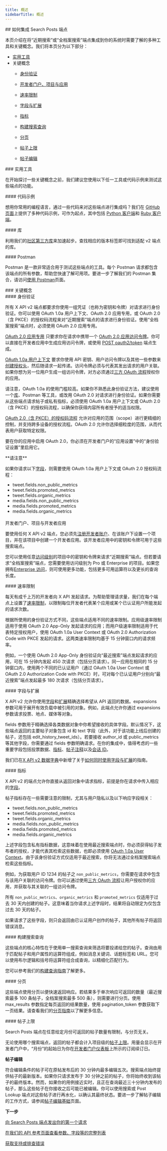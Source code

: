 ```yaml
---
title: 概述
sidebarTitle: 概述
---
```


<div id="how-to-integrate-with-the-search-posts-endpoints">
  ## 如何集成 Search Posts 端点
</div>

本页介绍在将“近期搜索”或“全档案搜索”端点集成到你的系统时需要了解的多种工具和关键概念。我们将本页分为以下部分：

- [实用工具](#helpful-tools)
- 关键概念
  - [身份验证](#authentication)

  - [开发者门户、项目与应用](#developer-portal)

  - [速率限制](#rate-limits)

  - [字段与扩展](#fields-expansions)

  - [指标](#metrics)

  - [构建搜索查询](#queries)

  - [分页](#pagination)

  - [帖子上限](#tweet-caps) 

  - [帖子编辑](#tweet-edits) 

<div id="helpful-tools">
  ### 实用工具
</div>

在开始探讨一些关键概念之前，我们建议您使用以下任一工具或代码示例来测试这些端点的功能。

<div id="code-samples">
  #### 代码示例
</div>

想用你常用的编程语言，通过一些代码来对这些端点进行集成吗？我们在 [GitHub 页面](https://github.com/xdevplatform/Twitter-API-v2-sample-code)上提供了多种代码示例，可作为起点，其中包括 [Python 客户端](https://github.com/xdevplatform/search-tweets-python)和 [Ruby 客户端](https://github.com/xdevplatform/search-tweets-ruby)。

<div id="libraries">
  #### 库
</div>

利用我们的[社区第三方库](/zh/x-api/tools-and-libraries/overview)来加速起步。查找相应的版本标签即可找到适配 v2 端点的库。

<div id="postman">
  #### Postman
</div>

Postman 是一款非常适合用于测试这些端点的工具。每个 Postman 请求都包含该端点的所有参数，帮助您快速了解可用项。要进一步了解我们的 Postman 集合，请访问[使用 Postman](/zh/tutorials/postman-getting-started)页面。
 

<div id="key-concepts">
  ### 关键概念
</div>

<div id="authentication">
  #### 身份验证
</div>

所有 X API v2 端点都要求你使用一组凭证（也称为密钥和令牌）对请求进行身份验证。你可以使用 OAuth 1.0a 用户上下文、OAuth 2.0 应用专用，或 OAuth 2.0（含 PKCE）的授权码流程来对“近期搜索”端点的请求进行身份验证。使用“全档案搜索”端点时，必须使用 OAuth 2.0 应用专用。

[OAuth 2.0 应用专用](/zh/resources/fundamentals/authentication#oauth-2-0-authorization-code-flow-with-pkce-3) 只要求你在请求中携带一个 [OAuth 2.0 应用访问令牌](/zh/resources/fundamentals/authentication#bearer-token-also-known-as-app-only)。你可以直接在开发者应用中生成应用访问令牌，或使用 [POST oauth2/token](/zh/resources/fundamentals/authentication#post-oauth2-token) 端点生成。

[OAuth 1.0a 用户上下文](/zh/resources/fundamentals/authentication#obtaining-access-tokens-using-3-legged-oauth-flow) 要求你使用 API 密钥、用户访问令牌以及其他一些参数来[创建授权头](https://developer-staging.x.com/resources/fundamentals/authentication/authorizing-a-request)，然后随请求一起传递。访问令牌必须与代表其发出请求的用户关联。如果你想为另一位用户生成一组访问令牌，对方必须通过[三方 OAuth 流程](https://developer-staging.x.com/resources/fundamentals/authentication/obtaining-user-access-tokens)授权你的应用。

请注意，OAuth 1.0a 的使用门槛较高。如果你不熟悉此身份验证方法，建议使用一个[库](/zh/x-api/tools-and-libraries/overview)、Postman 等工具，或改用 OAuth 2.0 对请求进行身份验证。如果你需要从这些端点请求帖子或私有指标，必须使用 OAuth 1.0a 用户上下文或 OAuth 2.0（含 PKCE）的授权码流程，以确保你获得内容所有者授予的适当权限。

[OAuth 2.0（含 PKCE）的授权码流程](/zh/resources/fundamentals/authentication#oauth-2-0-authorization-code-flow-with-pkce-2) 允许对应用的范围（scope）进行更精细的控制，并支持跨多设备的授权流程。OAuth 2.0 允许你选择细粒度的范围，从而代表用户获取特定权限。

要在你的应用中启用 OAuth 2.0，你必须在开发者门户的“应用设置”中的“身份验证设置”里启用它。

<Note>
  **请注意**

  如果你请求以下[字段](/zh/x-api/fundamentals/fields)，则需要使用 OAuth 1.0a 用户上下文或 OAuth 2.0 授权码流程：

  - tweet.fields.non\_public\_metrics
  - tweet.fields.promoted\_metrics
  - tweet.fields.organic\_metrics
  - media.fields.non\_public\_metrics
  - media.fields.promoted\_metrics
  - media.fields.organic\_metrics
</Note>

####

开发者门户、项目与开发者应用

要使用任何 X API v2 端点，您必须先[注册开发者账户](https://developer.x.com/en/portal/petition/essential/basic-info)、在该账户下设置一个项目，并在该项目中创建一个开发者应用。该开发者应用中的密钥和令牌可用于这些搜索端点。

您可以使用任意[访问级别](/zh/x-api/getting-started/about-x-api)的项目中的密钥和令牌来请求“近期搜索”端点。但若要请求“全档案搜索”端点，您需要使用访问级别为 Pro 或 Enterprise 的项目。如果您拥有[Enterprise 访问](/zh/x-api/getting-started/getting-access)，则可使用更多功能，包括更多可用运算符以及更长的查询长度。
 

<div id="rate-limits">
  #### 速率限制
</div>

每天有成千上万的开发者向 X API 发起请求。为帮助管理请求量，我们在每个端点上设置了[速率限制](/zh/x-api/fundamentals/rate-limits)，以限制每位开发者代表某个应用或某个已认证用户所能发起的请求次数。

根据所使用的身份验证方式不同，这些端点适用不同的速率限制。应用级速率限制适用于使用 OAuth 2.0 App-Only 发起请求的应用；而用户级速率限制适用于代表特定授权用户，使用 OAuth 1.0a User Context 或 OAuth 2.0 Authorization Code with PKCE 发起的请求。这两类速率限制均基于 15 分钟窗口内的请求频率。

例如，一个使用 OAuth 2.0 App-Only 身份验证向“最近搜索”端点发起请求的应用，可在 15 分钟内发起 450 次请求（包括分页请求）。同一应用在相同的 15 分钟窗口内，使用两个不同的已认证用户（通过 OAuth 1.0a User Context 或 OAuth 2.0 Authorization Code with PKCE）时，可对每个已认证用户分别向“最近搜索”端点发起最多 180 次请求（包括分页请求）。
 

<div id="fields-and-expansions">
  #### 字段与扩展
</div>

X API v2 允许你使用[字段](/zh/x-api/fundamentals/fields)和[扩展](/zh/x-api/fundamentals/expansions)精确选择希望从 API 返回的数据。expansions 参数可用于展开有效负载中被引用的对象。例如，此端点允许你通过 expansions 参数请求投票、地点、媒体等对象。

fields 参数用于精确选择各类数据对象中你希望接收的具体字段。默认情况下，这些端点返回的主要帖子对象包含 id 和 text 字段（此外，对于该功能上线后创建的帖子，还包括 edit\_history\_tweet\_ids）。若要接收 author\_id 或 public\_metrics 等其他字段，你需要通过 fields 参数明确请求。在你的集成中，值得考虑的一些重要字段包括投票数据、[指标](/zh/x-api/fundamentals/metrics)、[帖子注释](/zh/x-api/fundamentals/post-annotations)以及[会话 ID](/zh/x-api/fundamentals/conversation-id)。

我们已在[X API v2 数据字典](/zh/x-api/fundamentals/data-dictionary)中新增了关于[如何同时使用字段与扩展](/zh/x-api/fundamentals/data-dictionary#how-to-use-fields-and-expansions)的指南。
 

<div id="metrics">
  #### 指标
</div>

X API v2 的端点允许你直接从返回对象中请求指标，前提是你在请求中传入相应的[字段](/zh/x-api/fundamentals/fields)。

帖子指标存在一些需要注意的限制，尤其与用户隐私以及以下响应字段相关：

- tweet.fields.non\_public\_metrics
- tweet.fields.promoted\_metrics
- tweet.fields.organic\_metrics
- media.fields.non\_public\_metrics
- media.fields.promoted\_metrics
- media.fields.organic\_metrics

上述字段包含私有指标数据，这意味着在使用最近搜索端点时，你必须获得帖子发布者的授权，才能代表其检索这些数据，也即必须使用 [OAuth 1.0a User Context](/zh/resources/fundamentals/authentication)。由于该身份验证方式仅适用于最近搜索，你将无法通过全档案搜索端点检索这些指标。

例如，为获取用户 ID 1234 的帖子之 `non_public_metrics`，你需要在请求中包含与该用户关联的访问令牌。你可以通过使用[三方 OAuth 流程](/zh/resources/fundamentals/authentication#obtaining-access-tokens-using-3-legged-oauth-flow)让用户授权你的应用，并获取与其关联的一组访问令牌。

所有 `non_public_metrics`、`organic_metrics` 和 `promoted_metrics` 仅适用于过去 30 天内创建的帖子。这意味着当你请求上述字段时，结果将自动限定为仅包含过去 30 天的帖子。

如果请求了这些字段，则只会返回由已认证用户创作的帖子，其他所有帖子将返回错误消息。
 

<div id="building-search-queries">
  #### 构建搜索查询
</div>

这些端点的核心特性在于使用单一搜索查询来筛选将要投递给您的帖子。查询由用于匹配帖子和用户属性的运算符组成，例如消息关键词、话题标签和 URL。您可以使用布尔逻辑和括号将运算符组合成查询，以精细化匹配行为。

您可以参考我们的[构建查询指南](/zh/x-api/posts/search/integrate/build-a-query)了解更多。

<div id="pagination">
  #### 分页
</div>

这些端点使用分页以便快速返回响应。若结果多于单次响应可返回的数量（最近搜索最多 100 条帖子，全档案搜索最多 500 条），则需要进行分页。使用 max\_results 参数指定每页返回的结果数量，使用 pagination\_token 参数获取下一页结果。请查看我们的[分页指南](/zh/x-api/fundamentals/pagination)以了解更多信息。

<div id="post-caps">
  #### 帖子上限
</div>

Search Posts 端点在任意给定月份可返回的帖子数量有限制，与分页无关。

无论使用哪个搜索端点，返回的帖子都会计入项目级的[帖子上限](/zh/x-api/fundamentals/post-cap)。用量会显示在开发者门户中，“月份”的起始日为你在[开发者门户仪表板](https://developer.x.com/en/portal/dashboard)上所示的订阅续订日。

**帖子编辑**

符合编辑条件的帖子可在原帖发布后的 30 分钟内最多编辑五次。搜索端点始终提供帖子的最新版本。如果你只请求发布于 30 分钟之前的帖子，你将始终收到该帖子的最终版本。然而，如果你的用例接近实时，且正在查询最近三十分钟内发布的帖子，那么这些帖子在你接收之后可能已被编辑。你可以使用搜索或 Post Lookup 端点对这些帖子进行再水化，以确认其最终状态。要进一步了解帖子编辑的工作方式，请参阅[帖子编辑基础](/zh/x-api/fundamentals/edit-posts)页面。  

**下一步**

[向 Search Posts 端点发出你的第一个请求](/zh/x-api/posts/search/quickstart/recent-search)

[在我们的 API 参考页面查看参数、字段等的完整列表](/zh/x-api/posts/recent-search)

[获取支持或排查错误](https://developer.x.com/en/support/x-api)